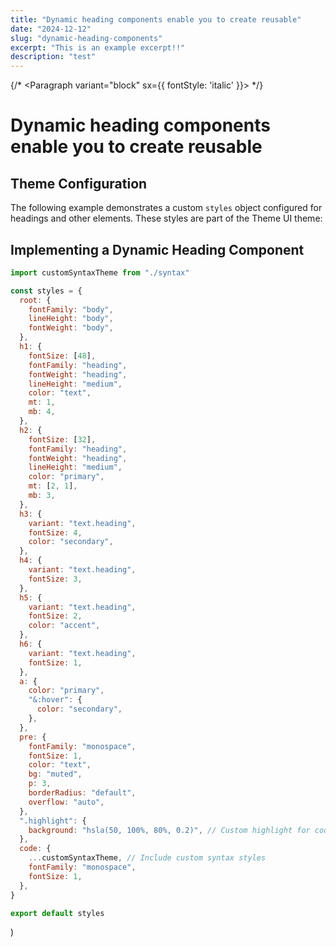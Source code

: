 ```yaml
---
title: "Dynamic heading components enable you to create reusable"
date: "2024-12-12"
slug: "dynamic-heading-components"
excerpt: "This is an example excerpt!!"
description: "test"
---
```



<Layout>

<Container>

{/* <Paragraph variant="block" sx={{ fontStyle: 'italic' }}> */}

# Dynamic heading components enable you to create reusable

## Theme Configuration

The following example demonstrates a custom `styles` object configured for headings and other elements. These styles are part of the Theme UI theme:

## Implementing a Dynamic Heading Component

```javascript
import customSyntaxTheme from "./syntax"

const styles = {
  root: {
    fontFamily: "body",
    lineHeight: "body",
    fontWeight: "body",
  },
  h1: {
    fontSize: [48],
    fontFamily: "heading",
    fontWeight: "heading",
    lineHeight: "medium",
    color: "text",
    mt: 1,
    mb: 4,
  },
  h2: {
    fontSize: [32],
    fontFamily: "heading",
    fontWeight: "heading",
    lineHeight: "medium",
    color: "primary",
    mt: [2, 1],
    mb: 3,
  },
  h3: {
    variant: "text.heading",
    fontSize: 4,
    color: "secondary",
  },
  h4: {
    variant: "text.heading",
    fontSize: 3,
  },
  h5: {
    variant: "text.heading",
    fontSize: 2,
    color: "accent",
  },
  h6: {
    variant: "text.heading",
    fontSize: 1,
  },
  a: {
    color: "primary",
    "&:hover": {
      color: "secondary",
    },
  },
  pre: {
    fontFamily: "monospace",
    fontSize: 1,
    color: "text",
    bg: "muted",
    p: 3,
    borderRadius: "default",
    overflow: "auto",
  },
  ".highlight": {
    background: "hsla(50, 100%, 80%, 0.2)", // Custom highlight for code blocks
  },
  code: {
    ...customSyntaxTheme, // Include custom syntax styles
    fontFamily: "monospace",
    fontSize: 1,
  },
}

export default styles
```

</Container>

</Layout>

  <SEO
    title="Post | Dynamic heading components enable you to create reusable"
    description="Dynamic header leverages Theme UI's responsive styling and dynamic components to create a header section that adapts to different screen sizes, color modes, and user interactions."
    pathname="/dynamic-heading-components"
  />
)

